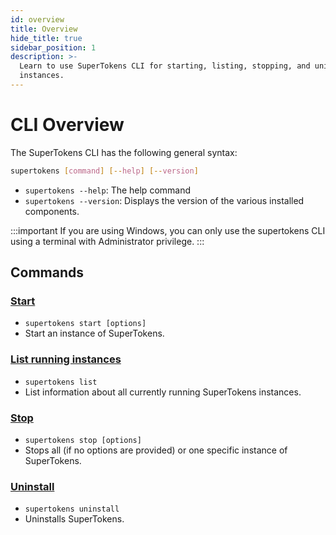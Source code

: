 ```yaml
---
id: overview
title: Overview
hide_title: true
sidebar_position: 1
description: >-
  Learn to use SuperTokens CLI for starting, listing, stopping, and uninstalling
  instances.
---
```


# CLI Overview

The SuperTokens CLI has the following general syntax:

```bash
supertokens [command] [--help] [--version]
```

- ```supertokens --help```: The help command
- ```supertokens --version```: Displays the version of the various installed components.

:::important
If you are using Windows, you can only use the supertokens CLI using a terminal with Administrator privilege. 
:::

## Commands
### [Start](./start)
- ```supertokens start [options]```
- Start an instance of SuperTokens.
### [List running instances](./list)
- ```supertokens list```
- List information about all currently running SuperTokens instances.
### [Stop](./stop)
- ```supertokens stop [options]```
- Stops all (if no options are provided) or one specific instance of SuperTokens.
### [Uninstall](./uninstall)
- ```supertokens uninstall```
- Uninstalls SuperTokens.
